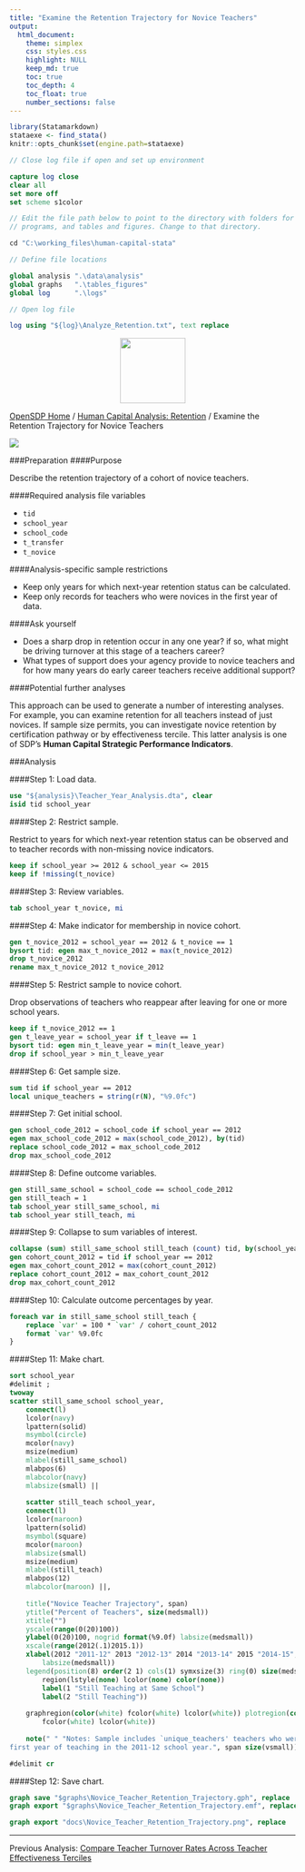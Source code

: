 ```yaml
---
title: "Examine the Retention Trajectory for Novice Teachers"
output: 
  html_document:
    theme: simplex
    css: styles.css
    highlight: NULL
    keep_md: true
    toc: true
    toc_depth: 4
    toc_float: true
    number_sections: false
---
```



```r
library(Statamarkdown)
stataexe <- find_stata()
knitr::opts_chunk$set(engine.path=stataexe)
```

```stata
// Close log file if open and set up environment

capture log close
clear all
set more off
set scheme s1color

// Edit the file path below to point to the directory with folders for data, logs,
// programs, and tables and figures. Change to that directory.

cd "C:\working_files\human-capital-stata"

// Define file locations

global analysis ".\data\analysis"
global graphs 	".\tables_figures"
global log 		".\logs"

// Open log file

log using "${log}\Analyze_Retention.txt", text replace

```

<div class="navbar navbar-default navbar-fixed-top" id="logo">
<div class="container">
<img src="OpenSDP-Banner_crimson.jpg" style="display: block; margin: 0 auto; height: 115px;">
</div>
</div>

[OpenSDP Home](http://opensdp.github.io) / [Human Capital Analysis: Retention](Human_Capital_Analysis_Retention.html) / Examine the Retention Trajectory for Novice Teachers

![](Novice_Teacher_Retention_Trajectory.png)

###Preparation
####Purpose

Describe the retention trajectory of a cohort of novice teachers.

####Required analysis file variables

 - `tid`
 - `school_year`
 - `school_code`
 - `t_transfer`
 - `t_novice`


####Analysis-specific sample restrictions

 - Keep only years for which next-year retention status can be calculated.
 - Keep only records for teachers who were novices in the first year of data.


####Ask yourself

 - Does a sharp drop in retention occur in any one year? if so, what might be driving turnover at this stage of a teachers career?
 - What types of support does your agency provide to novice teachers and for how many years do early career teachers receive additional support?


####Potential further analyses

This approach can be used to generate a number of interesting analyses. For example, you can examine retention for all teachers instead of just novices. If sample size permits, you can investigate novice retention by certification pathway or by effectiveness tercile. This latter analysis is one of SDP's **Human Capital Strategic Performance Indicators**.

###Analysis

####Step 1: Load data.

```stata
use "${analysis}\Teacher_Year_Analysis.dta", clear
isid tid school_year
```


####Step 2: Restrict sample.

Restrict to years for which next-year retention status can be observed and to teacher records with non-missing novice indicators.

```stata
keep if school_year >= 2012 & school_year <= 2015
keep if !missing(t_novice)
```


####Step 3: Review variables.

```stata
tab school_year t_novice, mi
```


####Step 4: Make indicator for membership in novice cohort.

```stata
gen t_novice_2012 = school_year == 2012 & t_novice == 1
bysort tid: egen max_t_novice_2012 = max(t_novice_2012)
drop t_novice_2012
rename max_t_novice_2012 t_novice_2012
```


####Step 5: Restrict sample to novice cohort.

Drop observations of teachers who reappear after leaving for one or more school years.

```stata
keep if t_novice_2012 == 1
gen t_leave_year = school_year if t_leave == 1 
bysort tid: egen min_t_leave_year = min(t_leave_year)
drop if school_year > min_t_leave_year
```


####Step 6: Get sample size.

```stata
sum tid if school_year == 2012 
local unique_teachers = string(r(N), "%9.0fc")
```


####Step 7: Get initial school.

```stata
gen school_code_2012 = school_code if school_year == 2012
egen max_school_code_2012 = max(school_code_2012), by(tid)
replace school_code_2012 = max_school_code_2012
drop max_school_code_2012
```


####Step 8: Define outcome variables.

```stata
gen still_same_school = school_code == school_code_2012 
gen still_teach = 1
tab school_year still_same_school, mi
tab school_year still_teach, mi
```


####Step 9: Collapse to sum variables of interest.

```stata
collapse (sum) still_same_school still_teach (count) tid, by(school_year)
gen cohort_count_2012 = tid if school_year == 2012
egen max_cohort_count_2012 = max(cohort_count_2012)
replace cohort_count_2012 = max_cohort_count_2012
drop max_cohort_count_2012
```


####Step 10: Calculate outcome percentages by year.

```stata
foreach var in still_same_school still_teach {
	replace `var' = 100 * `var' / cohort_count_2012
	format `var' %9.0fc
}
```

####Step 11: Make chart.

```stata
sort school_year
#delimit ;
twoway
scatter still_same_school school_year, 
	connect(l) 
	lcolor(navy) 
	lpattern(solid) 
	msymbol(circle) 
	mcolor(navy) 
	msize(medium) 
	mlabel(still_same_school) 
	mlabpos(6) 
	mlabcolor(navy) 
	mlabsize(small) ||
	
	scatter still_teach school_year, 
	connect(l) 
	lcolor(maroon) 
	lpattern(solid) 
	msymbol(square) 
	mcolor(maroon) 
	mlabsize(small) 
	msize(medium) 
	mlabel(still_teach) 
	mlabpos(12) 
	mlabcolor(maroon) ||,
	
	title("Novice Teacher Trajectory", span)
	ytitle("Percent of Teachers", size(medsmall)) 
	xtitle("") 
	yscale(range(0(20)100)) 
	ylabel(0(20)100, nogrid format(%9.0f) labsize(medsmall)) 
	xscale(range(2012(.1)2015.1)) 
	xlabel(2012 "2011-12" 2013 "2012-13" 2014 "2013-14" 2015 "2014-15", 
		labsize(medsmall)) 
	legend(position(8) order(2 1) cols(1) symxsize(3) ring(0) size(medsmall) 
		region(lstyle(none) lcolor(none) color(none))
		label(1 "Still Teaching at Same School") 
		label(2 "Still Teaching"))
	
	graphregion(color(white) fcolor(white) lcolor(white)) plotregion(color(white) 
		fcolor(white) lcolor(white))
		
	note(" " "Notes: Sample includes `unique_teachers' teachers who were in their
first year of teaching in the 2011-12 school year.", span size(vsmall));

#delimit cr
```

####Step 12: Save chart.

```stata
graph save "$graphs\Novice_Teacher_Retention_Trajectory.gph", replace
graph export "$graphs\Novice_Teacher_Retention_Trajectory.emf", replace
```

```stata
graph export "docs\Novice_Teacher_Retention_Trajectory.png", replace
```

---

Previous Analysis: [Compare Teacher Turnover Rates Across Teacher Effectiveness Terciles](Teacher_Turnover_by_Teacher_Effectiveness_Tercile.html)